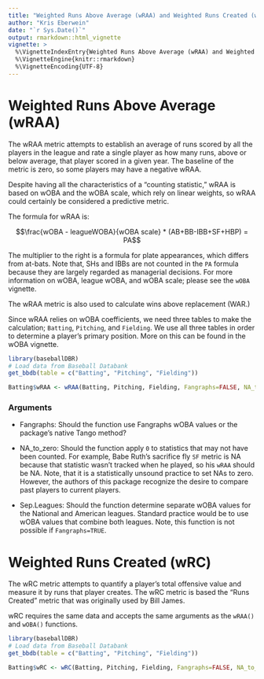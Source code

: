 ```yaml
---
title: "Weighted Runs Above Average (wRAA) and Weighted Runs Created (wRC)"
author: "Kris Eberwein"
date: "`r Sys.Date()`"
output: rmarkdown::html_vignette
vignette: >
  %\VignetteIndexEntry{Weighted Runs Above Average (wRAA) and Weighted Runs Created (wRC)}
  %\VignetteEngine{knitr::rmarkdown}
  %\VignetteEncoding{UTF-8}
---
```


# Weighted Runs Above Average (wRAA)

The wRAA metric attempts to establish an average of runs scored by all the players in the league and rate a single player as how many runs, above or below average, that player scored in a given year. The baseline of the metric is zero, so some players may have a negative wRAA.

Despite having all the characteristics of a "counting statistic," wRAA is based on wOBA and the wOBA scale, which rely on linear weights, so wRAA could certainly be considered a predictive metric.

The formula for wRAA is:

$$\frac{wOBA - leagueWOBA}{wOBA scale} * (AB+BB-IBB+SF+HBP) = PA$$

The multiplier to the right is a formula for plate appearances, which differs from at-bats. Note that, SHs and IBBs are not counted in the `PA` formula because they are largely regarded as managerial decisions. For more information on wOBA, league wOBA, and wOBA scale; please see the `wOBA` vignette.

The wRAA metric is also used to calculate wins above replacement (WAR.)

Since wRAA relies on wOBA coefficients, we need three tables to make the calculation; `Batting`, `Pitching`, and `Fielding`. We use all three tables in order to determine a player's primary position. More on this can be found in the wOBA vignette.

```r
library(baseballDBR)
# Load data from Baseball Databank
get_bbdb(table = c("Batting", "Pitching", "Fielding"))

Batting$wRAA <- wRAA(Batting, Pitching, Fielding, Fangraphs=FALSE, NA_to_zero=TRUE, Sep.Leagues=FALSE)
```

### Arguments

* Fangraphs: Should the function use Fangraphs wOBA values or the package's native Tango method?

* NA_to_zero: Should the function apply `0` to statistics that may not have been counted. For example, Babe Ruth's sacrifice fly `SF` metric is NA because that statistic wasn't tracked when he played, so his `wRAA` should be NA. Note, that it is a statistically unsound practice to set NAs to zero. However, the authors of this package recognize the desire to compare past players to current players.

* Sep.Leagues: Should the function determine separate wOBA values for the National and American leagues. Standard practice would be to use wOBA values that combine both leagues. Note, this function is not possible if `Fangraphs=TRUE`.

# Weighted Runs Created (wRC) 

The wRC metric attempts to quantify a player’s total offensive value and measure it by runs that player creates. The wRC metric is based the "Runs Created" metric that was originally used by Bill James.

wRC requires the same data and accepts the same arguments as the `wRAA()` and `wOBA()` functions.

```r
library(baseballDBR)
# Load data from Baseball Databank
get_bbdb(table = c("Batting", "Pitching", "Fielding"))

Batting$wRC <- wRC(Batting, Pitching, Fielding, Fangraphs=FALSE, NA_to_zero=TRUE, Sep.Leagues=FALSE)
```






